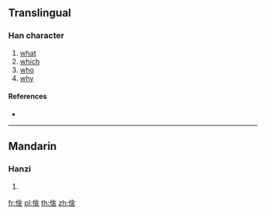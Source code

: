 {{character info/new}}
==Translingual==

===Han character===
{{Han char|rn=9|rad=人|as=08|sn=10|four=|canj=OOMR,XOOMR|ids=⿰亻舍}}

# [[what]]
# [[which]]
# [[who]]
# [[why]]

====References====
* {{Han ref|kx=0109.171|hdz=10180.050|uh=503D|ud=20541}}

----

==Mandarin==

===Hanzi===
{{cmn-hanzi|pin=[[shà]] ([[sha4]])|wg=sha<sup>4</sup>}}

# {{defn|lang=cmn|sort=人08}}

[[fr:倽]]
[[pl:倽]]
[[th:倽]]
[[zh:倽]]